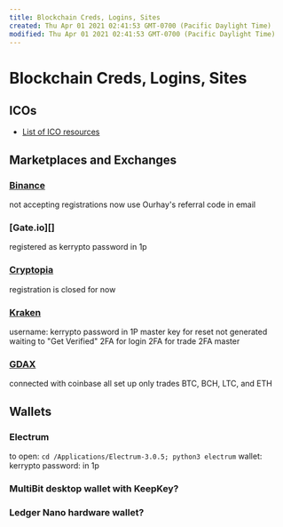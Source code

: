```yaml
---
title: Blockchain Creds, Logins, Sites
created: Thu Apr 01 2021 02:41:53 GMT-0700 (Pacific Daylight Time)
modified: Thu Apr 01 2021 02:41:53 GMT-0700 (Pacific Daylight Time)
---
```

# Blockchain Creds, Logins, Sites

## ICOs
- [List of ICO resources](https://www.coindesk.com/the-ultimate-list-of-resources-for-researching-and-launching-icos/)

## Marketplaces and Exchanges

### [Binance](binance.com)
not accepting registrations now
use Ourhay's referral code in email

### [Gate.io][]
registered as kerrypto
password in 1p

### [Cryptopia](https://www.cryptopia.co.nz/)
registration is closed for now

### [Kraken](kraken.com)
username: kerrypto
password in 1P
master key for reset not generated
waiting to "Get Verified"
2FA for login
2FA for trade
2FA master

### [GDAX](https://www.gdax.com)
connected with coinbase
all set up
only trades BTC, BCH, LTC, and ETH

## Wallets
### Electrum
to open: `cd /Applications/Electrum-3.0.5; python3 electrum`
wallet: kerrypto
password: in 1p
### MultiBit desktop wallet with KeepKey?
### Ledger Nano hardware wallet?
